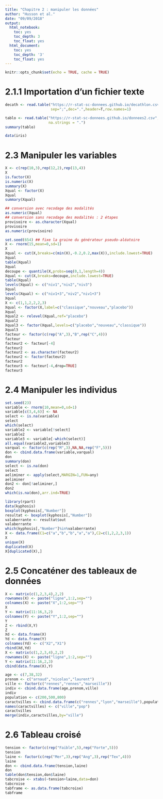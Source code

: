 ---
title: "Chapitre 2 : manipuler les données"
author: "Husson et al."
date: "09/09/2018"
output:
  html_notebook:
    toc: yes
    toc_depth: 3
    toc_float: yes
  html_document:
    toc: yes
    toc_depth: '3'
    toc_float: yes
---

```{r setup, include=FALSE}
knitr::opts_chunk$set(echo = TRUE, cache = TRUE)
```

# 2.1.1 Importation d’un fichier texte

```{r,message=FALSE,warning=FALSE}
decath <- read.table("https://r-stat-sc-donnees.github.io/decathlon.csv",
                     sep=";",dec=".",header=T,row.names=1)
```

```{r}
tablo <- read.table("https://r-stat-sc-donnees.github.io/donnees2.csv",sep=" ",header=TRUE,
                    na.strings = ".")
summary(tablo)
```

```{r}
data(iris)
```

# 2.3 Manipuler les variables

```{r}
X <- c(rep(10,3),rep(12,2),rep(13,4))
X
is.factor(X)
is.numeric(X)
summary(X)
Xqual <- factor(X)
Xqual
summary(Xqual)
```
```{r}
## conversion avec recodage des modalités
as.numeric(Xqual)
## conversion sans recodage des modalités : 2 étapes
provisoire <- as.character(Xqual)
provisoire
as.numeric(provisoire)
```
```{r}
set.seed(654) ## fixe la graine du générateur pseudo-aléatoire
X <- rnorm(15,mean=0,sd=1)
X
Xqual <- cut(X,breaks=c(min(X),-0.2,0.2,max(X)),include.lowest=TRUE)
Xqual
table(Xqual)
Xqual
decoupe <- quantile(X,probs=seq(0,1,length=4))
Xqual <- cut(X,breaks=decoupe,include.lowest=TRUE)
table(Xqual)
levels(Xqual) <- c("niv1","niv2","niv3")
Xqual
levels(Xqual) <- c("niv1+3","niv2","niv1+3")
Xqual
X <- c(1,1,2,2,2,3)
Xqual <- factor(X,label=c("classique","nouveau","placebo"))
Xqual
Xqual2 <- relevel(Xqual,ref="placebo")
Xqual2
Xqual3 <- factor(Xqual,levels=c("placebo","nouveau","classique"))
Xqual3
facteur <- factor(c(rep("A",3),"B",rep("C",4)))
facteur
facteur2 <- facteur[-4]
facteur2
facteur2 <- as.character(facteur2)
facteur2 <- factor(facteur2)
facteur2
facteur3 <- facteur[-4,drop=TRUE]
facteur3
```

# 2.4 Manipuler les individus

```{r}
set.seed(23)
variable <- rnorm(10,mean=0,sd=1)
variable[c(3,4,6)] <- NA
select <- is.na(variable)
select
which(select)
variable2 <- variable[!select]
variable2
variable3 <- variable[-which(select)]
all.equal(variable2,variable3)
varqual <- factor(c(rep("M",3),NA,NA,rep("F",5)))
don <- cbind.data.frame(variable,varqual)
don
summary(don)
select <- is.na(don)
select
aeliminer <- apply(select,MARGIN=1,FUN=any)
aeliminer
don2 <- don[!aeliminer,]
don2
which(is.na(don),arr.ind=TRUE)
```

```{r,message=FALSE,warning=FALSE}
library(rpart)
data(kyphosis)
boxplot(kyphosis[,"Number"])
resultat <- boxplot(kyphosis[,"Number"])
valaberrante <- resultat$out
valaberrante
which(kyphosis[,"Number"]%in%valaberrante)
X <- data.frame(C1=c("a","b","b","a","a"),C2=c(1,2,2,3,1))
X
unique(X)
duplicated(X)
X[duplicated(X),]
```

# 2.5 Concaténer des tableaux de données

```{r}
X <- matrix(c(1,2,3,4),2,2)
rownames(X) <- paste("ligne",1:2,sep="")
colnames(X) <- paste("X",1:2,sep="")
X
Y <- matrix(11:16,3,2)
colnames(Y) <- paste("Y",1:2,sep="")
Y
Z <- rbind(X,Y)
Z
Xd <- data.frame(X)
Yd <- data.frame(Y)
colnames(Yd) <- c("X2","X1")
rbind(Xd,Yd)
X <- matrix(c(1,2,3,4),2,2)
rownames(X) <- paste("ligne",1:2,sep="")
Y <- matrix(11:16,2,3)
cbind(data.frame(X),Y)
```
```{r}
age <- c(7,38,32)
prenom <- c("arnaud","nicolas","laurent")
ville <- factor(c("rennes","rennes","marseille"))
indiv <- cbind.data.frame(age,prenom,ville)
indiv
population <- c(200,500,800)
caractvilles <- cbind.data.frame(c("rennes","lyon","marseille"),population)
names(caractvilles) <- c("ville","pop")
caractvilles
merge(indiv,caractvilles,by="ville")
```

# 2.6 Tableau croisé

```{r}
tension <- factor(c(rep("Faible",5),rep("Forte",5)))
tension
laine <- factor(c(rep("Mer",3),rep("Ang",3),rep("Tex",4)))
laine
don <- cbind.data.frame(tension,laine)
don
table(don$tension,don$laine)
tabcroise <- xtabs(~tension+laine,data=don)
tabcroise
tabframe <- as.data.frame(tabcroise)
tabframe
```


